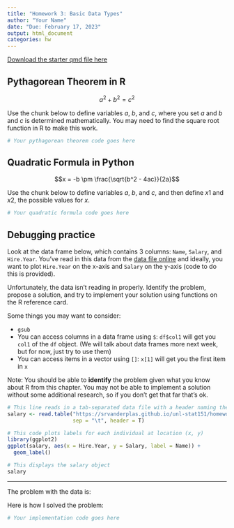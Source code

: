 ```yaml
---
title: "Homework 3: Basic Data Types"
author: "Your Name"
date: "Due: February 17, 2023"
output: html_document
categories: hw
---
```


[Download the starter qmd file here](https://raw.githubusercontent.com/srvanderplas/unl-stat151/main/homework/03-data-types.qmd)

## Pythagorean Theorem in R

$$a^2 + b^2 = c^2$$

Use the chunk below to define variables $a$, $b$, and $c$, where you set $a$ and $b$ and $c$ is determined mathematically. You may need to find the square root function in R to make this work.

```r
# Your pythagorean theorem code goes here
```


## Quadratic Formula in Python

$$x = -b \pm \frac{\sqrt{b^2 - 4ac}}{2a}$$


Use the chunk below to define variables $a$, $b$, and $c$, and then define $x1$ and $x2$, the possible values for $x$.

```python
# Your quadratic formula code goes here

```


## Debugging practice

Look at the data frame below, which contains 3 columns: `Name`, `Salary`, and `Hire.Year`. You've read in this data from the [data file online](https://srvanderplas.github.io/stat151-homework/3-data.tsv) and ideally, you want to plot `Hire.Year` on the x-axis and `Salary` on the y-axis (code to do this is provided).

Unfortunately, the data isn't reading in properly. Identify the problem, propose a solution, and try to implement your solution using functions on the R reference card.

Some things you may want to consider:

- `gsub`
- You can access columns in a data frame using `$`: `df$col1` will get you `col1` of the `df` object. (We will talk about data frames more next week, but for now, just try to use them)
- You can access items in a vector using `[]`: `x[1]` will get you the first item in `x`

Note: You should be able to **identify** the problem given what you know about R from this chapter. You may not be able to implement a solution without some additional research, so if you don't get that far that's ok.

```r
# This line reads in a tab-separated data file with a header naming the columns
salary <- read.table("https://srvanderplas.github.io/unl-stat151/homework/3-data.tsv",
                     sep = "\t", header = T)

# This code plots labels for each individual at location (x, y)
library(ggplot2)
ggplot(salary, aes(x = Hire.Year, y = Salary, label = Name)) +
  geom_label()

# This displays the salary object
salary
```

-----------------

The problem with the data is:


Here is how I solved the problem:

```r
# Your implementation code goes here

```


